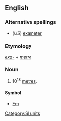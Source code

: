 ==English==

===Alternative spellings===
*(''US'') [[exameter]]

===Etymology===
''[[exa-]]'' + ''[[metre]]''

===Noun===
{{en-noun}}

# 10<sup>18</sup> [[metre]]s.

====Symbol====
*[[Em]]

[[Category:SI units]]